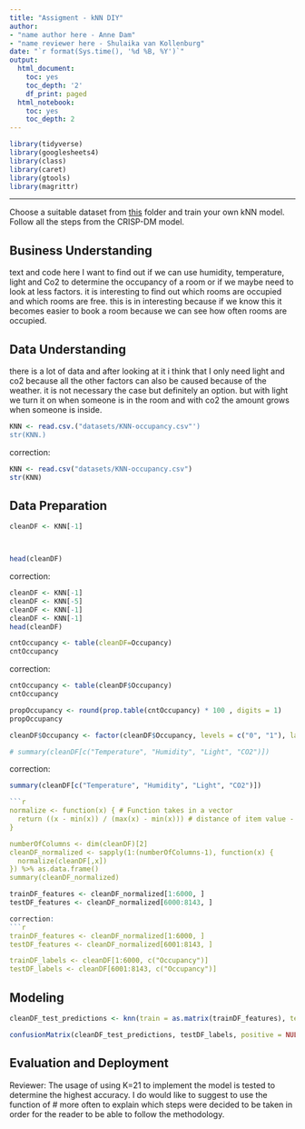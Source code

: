---
title: "Assigment - kNN DIY"
author:
- "name author here - Anne Dam"
- "name reviewer here - Shulaika van Kollenburg"
date: "`r format(Sys.time(), '%d %B, %Y')`"
output:
  html_document:
    toc: yes
    toc_depth: '2'
    df_print: paged
  html_notebook:
    toc: yes
    toc_depth: 2
---


```{r}
library(tidyverse)
library(googlesheets4)
library(class)
library(caret)
library(gtools)
library(magrittr)
```

---

Choose a suitable dataset from [this](https://github.com/HAN-M3DM-Data-Mining/assignments/tree/master/datasets) folder and train  your own kNN model. Follow all the steps from the CRISP-DM model.


## Business Understanding
text and code here
I want to find out if we can use humidity, temperature, light and Co2 to determine the occupancy of a room or if we maybe need to look at less factors. it is interesting to find out which rooms are occupied and which rooms are free. this is in interesting because if we know this it becomes easier to book a room because we can see how often rooms are occupied.

## Data Understanding
there is a lot of data and after looking at it i think that I only need light and co2 because all the other factors can also be caused because of the weather. it is not necessary the case but definitely an option. but with light we turn it on when someone is in the room and with co2 the amount grows when someone is inside. 

```{r}
KNN <- read.csv.("datasets/KNN-occupancy.csv"')
str(KNN.)
```

correction:
```{r}
KNN <- read.csv("datasets/KNN-occupancy.csv")
str(KNN)
```

## Data Preparation
```{r}
cleanDF <- KNN[-1]



head(cleanDF)
```

correction:
```{r}
cleanDF <- KNN[-1]
cleanDF <- KNN[-5]
cleanDF <- KNN[-1]
cleanDF <- KNN[-1]
head(cleanDF)
```

```{r}
cntOccupancy <- table(cleanDF=Occupancy)
cntOccupancy
```
correction:

```{r}
cntOccupancy <- table(cleanDF$Occupancy)
cntOccupancy
```

```{r}
propOccupancy <- round(prop.table(cntOccupancy) * 100 , digits = 1)
propOccupancy
```
```{r}
cleanDF$Occupancy <- factor(cleanDF$Occupancy, levels = c("0", "1"), labels = c("Unoccupied", "Occupied")) %>% relevel("Occupied")

```
```{r}
# summary(cleanDF[c("Temperature", "Humidity", "Light", "CO2")])
```
correction:
```{r}
summary(cleanDF[c("Temperature", "Humidity", "Light", "CO2")])

```{r}
normalize <- function(x) { # Function takes in a vector
  return ((x - min(x)) / (max(x) - min(x))) # distance of item value - minimum vector value divided by the range of all vector values
}

numberOfColumns <- dim(cleanDF)[2]
cleanDF_normalized <- sapply(1:(numberOfColumns-1), function(x) {
  normalize(cleanDF[,x])
}) %>% as.data.frame()
summary(cleanDF_normalized)
```
```{r}
trainDF_features <- cleanDF_normalized[1:6000, ]
testDF_features <- cleanDF_normalized[6000:8143, ]

correction:
```{r}
trainDF_features <- cleanDF_normalized[1:6000, ]
testDF_features <- cleanDF_normalized[6001:8143, ]

trainDF_labels <- cleanDF[1:6000, c("Occupancy")]
testDF_labels <- cleanDF[6001:8143, c("Occupancy")]
```

## Modeling
```{r}
cleanDF_test_predictions <- knn(train = as.matrix(trainDF_features), test = as.matrix(testDF_features), cl = as.matrix(trainDF_labels), k = 21)
```

```{r}
confusionMatrix(cleanDF_test_predictions, testDF_labels, positive = NULL, dnn = c("Prediction", "True"))
```

## Evaluation and Deployment

Reviewer:
The usage of using K=21 to implement the model is tested to determine the highest accuracy. I do would like to suggest to use the function of # more often to explain which steps were decided to be taken in order for the reader to be able to follow the methodology.
